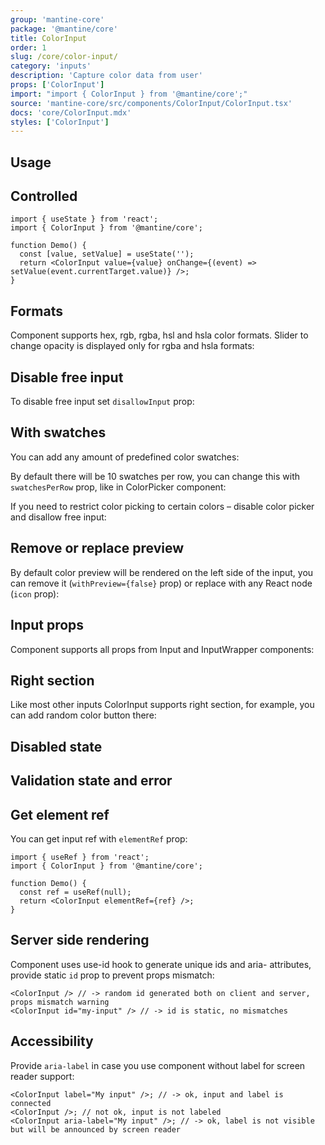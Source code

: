 ```yaml
---
group: 'mantine-core'
package: '@mantine/core'
title: ColorInput
order: 1
slug: /core/color-input/
category: 'inputs'
description: 'Capture color data from user'
props: ['ColorInput']
import: "import { ColorInput } from '@mantine/core';"
source: 'mantine-core/src/components/ColorInput/ColorInput.tsx'
docs: 'core/ColorInput.mdx'
styles: ['ColorInput']
---
```



## Usage

<Demo data={ColorInputDemos.usage} />

## Controlled

```tsx
import { useState } from 'react';
import { ColorInput } from '@mantine/core';

function Demo() {
  const [value, setValue] = useState('');
  return <ColorInput value={value} onChange={(event) => setValue(event.currentTarget.value)} />;
}
```

## Formats

Component supports hex, rgb, rgba, hsl and hsla color formats.
Slider to change opacity is displayed only for rgba and hsla formats:

<Demo data={ColorInputDemos.formatsConfigurator} />

## Disable free input

To disable free input set `disallowInput` prop:

<Demo data={ColorInputDemos.readOnly} />

## With swatches

You can add any amount of predefined color swatches:

<Demo data={ColorInputDemos.swatches} />

By default there will be 10 swatches per row, you can change this with `swatchesPerRow` prop,
like in <GatsbyLink to="/core/color-picker/">ColorPicker</GatsbyLink> component:

<Demo data={ColorPickerDemos.swatchesConfigurator} />

If you need to restrict color picking to certain colors – disable color picker and disallow free input:

<Demo data={ColorInputDemos.swatchesOnly} />

## Remove or replace preview

By default color preview will be rendered on the left side of the input,
you can remove it (`withPreview={false}` prop) or replace with any React node (`icon` prop):

<Demo data={ColorInputDemos.icon} />

## Input props

Component supports all props from <GatsbyLink to="/core/input/">Input</GatsbyLink> and <GatsbyLink to="/core/input-wrapper/">InputWrapper</GatsbyLink> components:

<Demo data={ColorInputDemos.inputConfigurator} />

## Right section

Like most other inputs ColorInput supports right section,
for example, you can add random color button there:

<Demo data={ColorInputDemos.rightSection} />

## Disabled state

<Demo data={ColorInputDemos.disabled} />

## Validation state and error

<Demo data={ColorInputDemos.validation} />

## Get element ref

You can get input ref with `elementRef` prop:

```tsx
import { useRef } from 'react';
import { ColorInput } from '@mantine/core';

function Demo() {
  const ref = useRef(null);
  return <ColorInput elementRef={ref} />;
}
```

## Server side rendering

Component uses <GatsbyLink to="/hooks/use-id/">use-id</GatsbyLink> hook to generate unique ids and aria- attributes,
provide static `id` prop to prevent props mismatch:

```tsx
<ColorInput /> // -> random id generated both on client and server, props mismatch warning
<ColorInput id="my-input" /> // -> id is static, no mismatches
```

## Accessibility

Provide `aria-label` in case you use component without label for screen reader support:

```tsx
<ColorInput label="My input" />; // -> ok, input and label is connected
<ColorInput />; // not ok, input is not labeled
<ColorInput aria-label="My input" />; // -> ok, label is not visible but will be announced by screen reader
```
